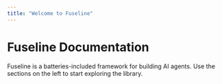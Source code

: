 ```yaml
---
title: "Welcome to Fuseline"
---
```


# Fuseline Documentation

Fuseline is a batteries-included framework for building AI agents. Use the sections on the left to start exploring the library.
